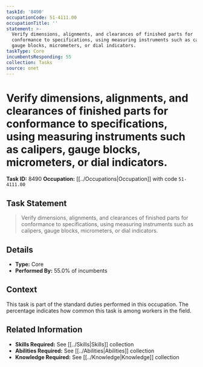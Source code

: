 ```yaml
---
taskId: '8490'
occupationCode: 51-4111.00
occupationTitle: ''
statement: >-
  Verify dimensions, alignments, and clearances of finished parts for
  conformance to specifications, using measuring instruments such as calipers,
  gauge blocks, micrometers, or dial indicators.
taskType: Core
incumbentsResponding: 55
collection: Tasks
source: onet
---
```

# Verify dimensions, alignments, and clearances of finished parts for conformance to specifications, using measuring instruments such as calipers, gauge blocks, micrometers, or dial indicators.

**Task ID:** 8490
**Occupation:** [[../Occupations|Occupation]] with code `51-4111.00`

## Task Statement

> Verify dimensions, alignments, and clearances of finished parts for conformance to specifications, using measuring instruments such as calipers, gauge blocks, micrometers, or dial indicators.

## Details

- **Type:** Core
- **Performed By:** 55.0% of incumbents

## Context

This task is part of the standard duties performed in this occupation. The percentage indicates how common this task is among workers in the field.

## Related Information

- **Skills Required:** See [[../Skills|Skills]] collection
- **Abilities Required:** See [[../Abilities|Abilities]] collection
- **Knowledge Required:** See [[../Knowledge|Knowledge]] collection
